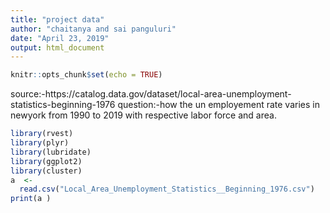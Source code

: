 ```yaml
---
title: "project data"
author: "chaitanya and sai panguluri"
date: "April 23, 2019"
output: html_document
---
```


```r
knitr::opts_chunk$set(echo = TRUE)
```
source:-https://catalog.data.gov/dataset/local-area-unemployment-statistics-beginning-1976
question:-how the un employement rate varies in newyork from 1990 to 2019 with respective labor force and area.
```r
library(rvest)
library(plyr)
library(lubridate)
library(ggplot2)
library(cluster)
a  <-
  read.csv("Local_Area_Unemployment_Statistics__Beginning_1976.csv")
print(a )

```
